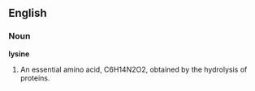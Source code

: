 ==English==

===Noun===

'''lysine'''

#An essential amino acid, C6H14N2O2, obtained by the hydrolysis of proteins.